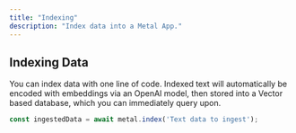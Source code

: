 ```yaml
---
title: "Indexing"
description: "Index data into a Metal App."
---
```


## Indexing Data
You can index data with one line of code. Indexed text will automatically be encoded with embeddings via an OpenAI model, then stored into a Vector based database, which you can immediately query upon.

```javascript
const ingestedData = await metal.index('Text data to ingest');
```

